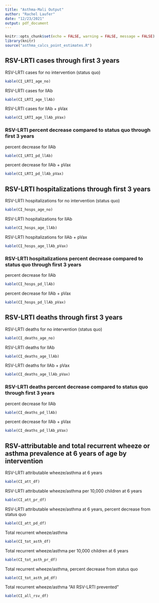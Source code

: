 ```yaml
---
title: "Asthma-Mali Output"
author: "Rachel Laufer"
date: "12/23/2021"
output: pdf_document
---
```


```r
knitr::opts_chunk$set(echo = FALSE, warning = FALSE, message = FALSE)
library(knitr)
source("asthma_calcs_point_estimates.R")
```

## RSV-LRTI cases through first 3 years

RSV-LRTI cases for no intervention (status quo)
```r
kable(CI_LRTI_age_no)
```

RSV-LRTI cases for llAb
```r
kable(CI_LRTI_age_llAb)
```

RSV-LRTI cases for llAb + pVax
```r
kable(CI_LRTI_age_llAb_pVax)
```

### RSV-LRTI percent decrease compared to status quo through first 3 years

percent decrease for llAb
```r
kable(CI_LRTI_pd_llAb)
```

percent decrease for llAb + pVax
```r
kable(CI_LRTI_pd_llAb_pVax)
```

## RSV-LRTI hospitalizations through first 3 years

RSV-LRTI hospitalizations for no intervention (status quo)
```r
kable(CI_hosps_age_no)
```

RSV-LRTI hospitalizations for llAb
```r
kable(CI_hosps_age_llAb)
```

RSV-LRTI hospitalizations for llAb + pVax
```r
kable(CI_hosps_age_llAb_pVax)
```
### RSV-LRTI hospitalizations percent decrease compared to status quo through first 3 years

percent decrease for llAb
```r
kable(CI_hosps_pd_llAb)
```

percent decrease for llAb + pVax
```r
kable(CI_hosps_pd_llAb_pVax)
```

## RSV-LRTI deaths through first 3 years

RSV-LRTI deaths for no intervention (status quo)
```r
kable(CI_deaths_age_no)
```

RSV-LRTI deaths for llAb
```r
kable(CI_deaths_age_llAb)
```

RSV-LRTI deaths for llAb + pVax
```r
kable(CI_deaths_age_llAb_pVax)
```

### RSV-LRTI deaths percent decrease compared to status quo through first 3 years

percent decrease for llAb
```r
kable(CI_deaths_pd_llAb)
```

percent decrease for llAb + pVax
```r
kable(CI_deaths_pd_llAb_pVax)
```

## RSV-attributable and total recurrent wheeze or asthma prevalence at 6 years of age by intervention

RSV-LRTI attributable wheeze/asthma at 6 years
```r
kable(CI_att_df)
```

RSV-LRTI attributable wheeze/asthma per 10,000 children at 6 years
```r
kable(CI_att_pr_df)
```

RSV-LRTI attributable wheeze/asthma at 6 years, percent decrease from status quo
```r
kable(CI_att_pd_df)
```

Total recurrent wheeze/asthma
```r
kable(CI_tot_asth_df)
```

Total recurrent wheeze/asthma per 10,000 children at 6 years
```r
kable(CI_tot_asth_pr_df)
```

Total recurrent wheeze/asthma, percent decrease from status quo
```r
kable(CI_tot_asth_pd_df)
```

Total recurrent wheeze/asthma "All RSV-LRTI prevented"
```r
kable(CI_all_rsv_df)
```